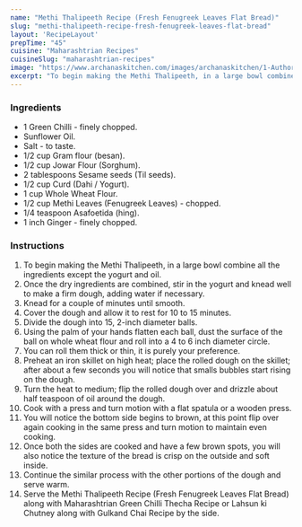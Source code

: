 ---
name: "Methi Thalipeeth Recipe (Fresh Fenugreek Leaves Flat Bread)"
slug: "methi-thalipeeth-recipe-fresh-fenugreek-leaves-flat-bread"
layout: 'RecipeLayout'
prepTime: "45"
cuisine: "Maharashtrian Recipes"
cuisineSlug: "maharashtrian-recipes"
image: "https://www.archanaskitchen.com/images/archanaskitchen/1-Author/sibyl-archanaskitchen.com/Methi_Thalipeeth_Recipe_Fresh_Fenugreek_Leaves_Flat_Bread_.jpg"
excerpt: "To begin making the Methi Thalipeeth, in a large bowl combine all the ingredients except the yogurt and oil"
---

### Ingredients

- 1 Green Chilli - finely chopped.
- Sunflower Oil.
- Salt - to taste.
- 1/2 cup Gram flour (besan).
- 1/2 cup Jowar Flour (Sorghum).
- 2 tablespoons Sesame seeds (Til seeds).
- 1/2 cup Curd (Dahi / Yogurt).
- 1 cup Whole Wheat Flour.
- 1/2 cup Methi Leaves (Fenugreek Leaves) - chopped.
- 1/4 teaspoon Asafoetida (hing).
- 1 inch Ginger - finely chopped.

### Instructions

1. To begin making the Methi Thalipeeth, in a large bowl combine all the ingredients except the yogurt and oil.
1.  Once the dry ingredients are combined, stir in the yogurt and knead well to make a firm dough, adding water if necessary.
1. Knead for a couple of minutes until smooth.
1.  Cover the dough and allow it to rest for 10 to 15 minutes.
1. Divide the dough into 15, 2-inch diameter balls.
1. Using the palm of your hands flatten each ball, dust the surface of the ball on whole wheat flour and roll into a 4 to 6 inch diameter circle.
1. You can roll them thick or thin, it is purely your preference.
1. Preheat an iron skillet on high heat; place the rolled dough on the skillet; after about a few seconds you will notice that smalls bubbles start rising on the dough.
1. Turn the heat to medium; flip the rolled dough over and drizzle about half teaspoon of oil around the dough.
1. Cook with a press and turn motion with a flat spatula or a wooden press.
1.  You will notice the bottom side begins to brown, at this point flip over again cooking in the same press and turn motion to maintain even cooking.
1. Once both the sides are cooked and have a few brown spots, you will also notice the texture of the bread is crisp on the outside and soft inside.
1. Continue the similar process with the other portions of the dough and serve warm.
1. Serve the  Methi Thalipeeth Recipe (Fresh Fenugreek Leaves Flat Bread) along with Maharashtrian Green Chilli Thecha Recipe or Lahsun ki Chutney along with Gulkand Chai Recipe by the side.
